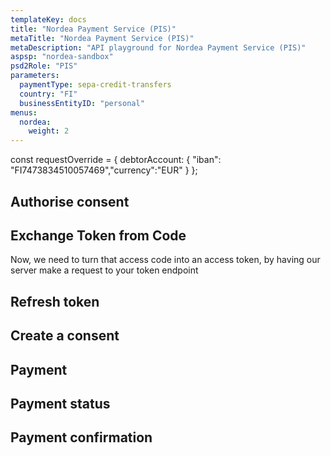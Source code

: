 ```yaml
---
templateKey: docs
title: "Nordea Payment Service (PIS)"
metaTitle: "Nordea Payment Service (PIS)"
metaDescription: "API playground for Nordea Payment Service (PIS)"
aspsp: "nordea-sandbox"
psd2Role: "PIS"
parameters:
  paymentType: sepa-credit-transfers
  country: "FI"
  businessEntityID: "personal"
menus:
  nordea: 
    weight: 2
---
```





const requestOverride = {
  debtorAccount: {
    "iban": "FI7473834510057469","currency":"EUR"
  }
};

  <step>

  ## Authorise consent

  <AuthoriseStep/>
  </step>
  <step>

  ## Exchange Token from Code

  <CreateToken/>
  Now, we need to turn that access code into an access token, by having our server make a request to your token endpoint
  </step>
  <step>

  ## Refresh token

  <RefreshToken/>
  </step>
  <step>

  ## Create a consent

  <StepInitiatePayment requestOverride={requestOverride} />
  </step>
  <step>

  ## Payment

  <StepPayment/>
  </step>
  <step>

  ## Payment status

  <StepPaymentStatus/>
  </step>
  <step>

  ## Payment confirmation

  <StepPaymentConfirmation />
  </step>

